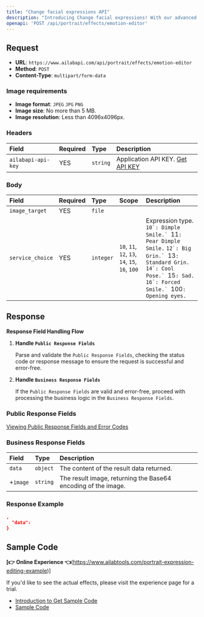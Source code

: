 ```yaml
---
title: "Change facial expressions API"
description: "Introducing Change facial expressions! With our advanced image processing technology, you can now edit facial expressions in images, including laughing, pouting, unhappy and smiling. Our technology allows you to quickly and easily transform your photos and videos into amazing works of art with enhanced facial expressions. Our powerful image processing technology helps you bring your images to life, with stunning results. Show your emotions and let your images speak for themselves. Try Change facial expressions now and enjoy the power of advanced image processing technology."
openapi: 'POST /api/portrait/effects/emotion-editor'
---
```


## Request

- **URL**: `https://www.ailabapi.com/api/portrait/effects/emotion-editor`
- **Method**: `POST`
- **Content-Type**: `multipart/form-data`

### Image requirements

- **Image format**: `JPEG` `JPG` `PNG`
- **Image size**: No more than 5 MB.
- **Image resolution**: Less than 4096x4096px.

### Headers

| Field              | Required | Type     | Description                                        |
|:-------------------|:---------|:---------|:---------------------------------------------------|
| `ailabapi-api-key` | YES      | `string` | Application API KEY. [Get API KEY](/doc/get-api-key) |

### Body

| Field            | Required | Type      | Scope                                                                                                            | Description                                                                                                                                                                                                                                     |
|:-----------------|:---------|:----------|:-----------------------------------------------------------------------------------------------------------------|:------------------------------------------------------------------------------------------------------------------------------------------------------------------------------------------------------------------------------------------------|
| `image_target`   | YES      | `file`    |                                                                                                                  |                                                                                                                                                                                                                                                 |
| `service_choice` | YES      | `integer` | ``10``, ``11``, ``12``, ``13``, ``14``, ``15``, ``16``, ``100`` | Expression type. ``10`: Dimple Smile.` ``11`: Pear Dimple Smile.` ``12`: Big Grin.` ``13`: Standard Grin.` ``14`: Cool Pose.` ``15`: Sad.` ``16`: Forced Smile.` ``100`: Opening eyes.` |

## Response

**Response Field Handling Flow**

1. **Handle `Public Response Fields`**

   Parse and validate the `Public Response Fields`, checking the status code or response message to ensure the request is successful and error-free.

2. **Handle `Business Response Fields`**

   If the `Public Response Fields` are valid and error-free, proceed with processing the business logic in the `Business Response Fields`.

### Public Response Fields

<a href="/doc/response-description" target="_blank">Viewing Public Response Fields and Error Codes</a>

### Business Response Fields

| Field    | Type     | Description                                                   |
|:---------|:---------|:--------------------------------------------------------------|
| `data`   | `object` | The content of the result data returned.                      |
| +`image` | `string` | The result image, returning the Base64 encoding of the image. |

### Response Example

```json
,
  "data":         
}
```

## Sample Code

**[👉 Online Experience 👈**(https://www.ailabtools.com/portrait-expression-editing-example)]

If you'd like to see the actual effects, please visit the experience page for a trial.

- [Introduction to Get Sample Code](get-sample-code)
- [Sample Code][PostmanURL]

[PostmanURL]: https://documenter.getpostman.com/view/26387069/2s93JxqgHE#9af8fc3f-9a28-46e3-a52d-c638534b5f1c